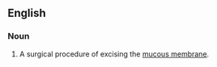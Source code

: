 ==English==

===Noun===
{{en-noun|mucotom|ies}}

# {{context|medical|lang=en}} A surgical procedure of excising the [[mucous membrane]].